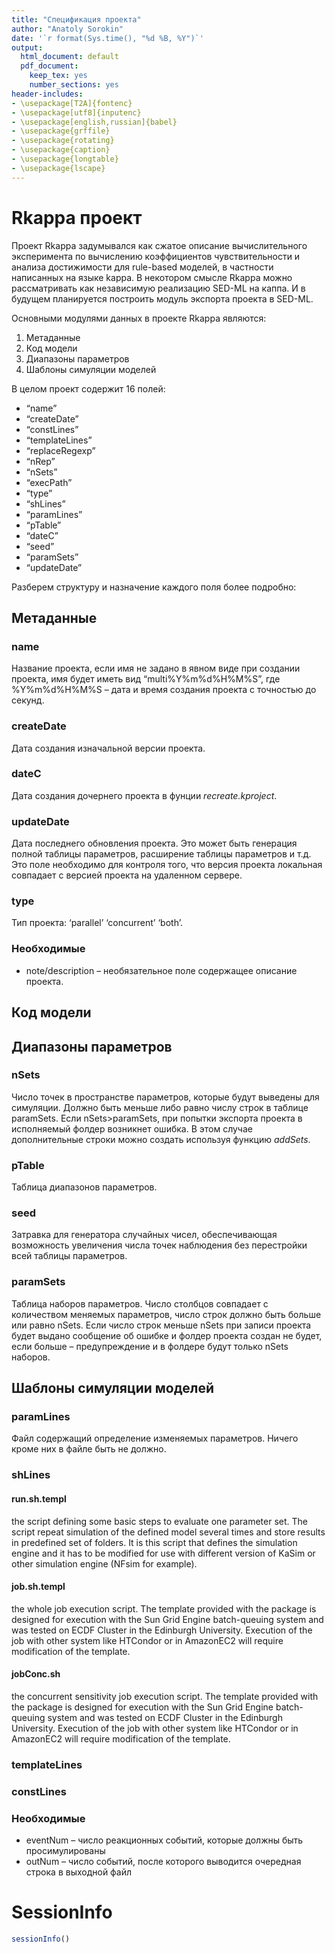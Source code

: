 ```yaml
---
title: "Спецификация проекта"
author: "Anatoly Sorokin"
date: '`r format(Sys.time(), "%d %B, %Y")`'
output:
  html_document: default
  pdf_document:
    keep_tex: yes
    number_sections: yes
header-includes:
- \usepackage[T2A]{fontenc}
- \usepackage[utf8]{inputenc}
- \usepackage[english,russian]{babel}
- \usepackage{grffile}
- \usepackage{rotating}
- \usepackage{caption}
- \usepackage{longtable}
- \usepackage{lscape}
---
```

# Rkappa проект

Проект Rkappa задумывался как сжатое описание вычислительного эксперимента по вычислению коэффициентов чувствительности и анализа достижимости для rule-based моделей, в частности написанных на языке kappa. В некотором смысле Rkappa можно рассматривать как независимую реализацию SED-ML на каппа. И в будущем планируется построить модуль экспорта проекта в SED-ML.

Основными модулями данных в проекте Rkappa являются:

1. Метаданные
1. Код модели
2. Диапазоны параметров
3. Шаблоны симуляции моделей

В целом проект содержит 16 полей:

* "name" 
* "createDate"
* "constLines"
* "templateLines"
* "replaceRegexp"
* "nRep"
* "nSets"
* "execPath"
* "type"
* "shLines"
* "paramLines"
* "pTable"
* "dateC"
* "seed"
* "paramSets"
* "updateDate"

Разберем структуру и назначение каждого поля более подробно:

## Метаданные

### name
Название проекта, если имя не задано в явном виде при создании проекта, имя будет иметь вид "multi%Y%m%d%H%M%S", где %Y%m%d%H%M%S -- дата и время создания проекта с точностью до секунд.

### createDate 
Дата создания изначальной версии проекта.

### dateC
Дата создания дочернего проекта в фунции *recreate.kproject*.

### updateDate
Дата последнего обновления проекта. Это может быть генерация полной таблицы параметров, расширение таблицы параметров и т.д. Это поле необходимо для контроля того, что версия проекта локальная совпадает с версией проекта на удаленном сервере.

### type
Тип проекта: 'parallel' 'concurrent' 'both'. 

### Необходимые
* note/description -- необязательное поле содержащее описание проекта.

## Код модели
## Диапазоны параметров
### nSets
Число точек в пространстве параметров, которые будут выведены для симуляции. Должно быть меньше либо равно числу строк в таблице paramSets. Если nSets>paramSets, при попытки экспорта проекта в исполняемый фолдер возникнет ошибка. В этом случае дополнительные строки можно создать используя функцию *addSets*.

### pTable
Таблица диапазонов параметров. 

### seed
Затравка для генератора случайных чисел, обеспечивающая возможность увеличения числа точек наблюдения без перестройки всей таблицы параметров.

### paramSets
Таблица наборов параметров. Число столбцов совпадает с количеством меняемых параметров, число строк должно быть больше или равно nSets. Если число строк меньше nSets при записи проекта будет выдано сообщение об ошибке и фолдер проекта создан не будет, если больше -- предупреждение и в фолдере будут только nSets наборов.

## Шаблоны симуляции моделей

### paramLines
Файл содержащий определение изменяемых параметров. Ничего кроме них в файле быть не должно.

### shLines
#### run.sh.templ

the script defining some basic steps to evaluate one parameter set. The script repeat simulation of the defined model several times and store results in predefined set of folders. It is this script that defines the simulation engine and it has to be modified for use with different version of KaSim or other simulation engine (NFsim for example).

#### job.sh.templ

the whole job execution script. The template provided with the package is designed for execution with the Sun Grid Engine  batch-queuing system and was tested on ECDF Cluster in the Edinburgh University. Execution of the job with other system like HTCondor or in AmazonEC2 will require modification of the template. 

#### jobConc.sh
the concurrent sensitivity job execution script. The template provided with the package is designed for execution with the Sun Grid Engine  batch-queuing system and was tested on ECDF Cluster in the Edinburgh University. Execution of the job with other system like HTCondor or in AmazonEC2 will require modification of the template. 

### templateLines

### constLines

### Необходимые
* eventNum -- число реакционных событий, которые должны быть просимулированы
* outNum -- число событий, после которого выводится очередная строка в выходной файл

# SessionInfo
```r
sessionInfo()
```
